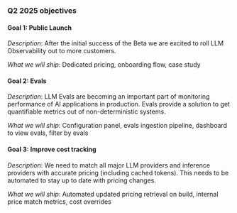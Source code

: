 ### Q2 2025 objectives

#### Goal 1: Public Launch

*Description*: After the initial success of the Beta we are excited to roll LLM Observability out to more customers.

*What we will ship*: Dedicated pricing, onboarding flow, case study

#### Goal 2: Evals

*Description*: LLM Evals are becoming an important part of monitoring performance of AI applications in production. Evals provide a solution to get quantifiable metrics out of non-deterministic systems.

*What we will ship*: Configuration panel, evals ingestion pipeline, dashboard to view evals, filter by evals

#### Goal 3: Improve cost tracking

*Description*: We need to match all major LLM providers and inference providers with accurate pricing (including cached tokens). This needs to be automated to stay up to date with pricing changes.

*What we will ship*: Automated updated pricing retrieval on build, internal price match metrics, cost overrides
